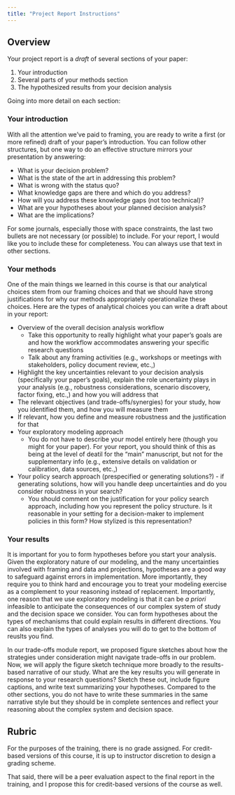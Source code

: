 ```yaml
---
title: "Project Report Instructions"
---
```


## Overview
Your project report is a *draft* of several sections of your paper:

1. Your introduction
2. Several parts of your methods section
3. The hypothesized results from your decision analysis

Going into more detail on each section:

### Your introduction
With all the attention we've paid to framing, you are ready to write a first (or more refined) draft of your paper's introduction. You can follow other structures, but one way to do an effective structure mirrors your presentation by answering:

* What is your decision problem?
* What is the state of the art in addressing this problem?
* What is wrong with the status quo?
* What knowledge gaps are there and which do you address?
* How will you address these knowledge gaps (not too technical)?
* What are your hypotheses about your planned decision analysis?
* What are the implications?

For some journals, especially those with space constraints, the last two bullets are not necessary (or possible) to include. For your report, I would like you to include these for completeness. You can always use that text in other sections. 

### Your methods
One of the main things we learned in this course is that our analytical choices stem from our framing choices and that we should have strong justifications for why our methods appropriately operationalize these choices. Here are the types of analytical choices you can write a draft about in your report: 

- Overview of the overall decision analysis workflow
    - Take this opportunity to really highlight what your paper's goals are and how the workflow accommodates answering your specific research questions
    - Talk about any framing activities (e.g., workshops or meetings with stakeholders, policy document review, etc.,)
- Highlight the key uncertainties relevant to your decision analysis (specifically your paper's goals), explain the role uncertainty plays in your analysis (e.g., robustness considerations, scenario discovery, factor fixing, etc.,) and how you will address that
- The relevant objectives (and trade-offs/synergies) for your study, how you identified them, and how you will measure them
- If relevant, how you define and measure robustness and the justification for that
- Your exploratory modeling approach 
    - You do not have to describe your model entirely here (though you might for your paper). For your report, you should think of this as being at the level of deatil for the "main" manuscript, but not for the supplementary info (e.g., extensive details on validation or calibration, data sources, etc.,)
- Your policy search approach (prespecified or generating solutions?) - if generating solutions, how will you handle deep uncertainties and do you consider robustness in your search?
    - You should comment on the justification for your policy search approach, including how you represent the policy structure. Is it reasonable in your setting for a decision-maker to implement policies in this form? How stylized is this representation? 

### Your results
It is important for you to form hypotheses before you start your analysis. Given the exploratory nature of our modeling, and the many uncertainties involved with framing and data and projections, hypotheses are a good way to safeguard against errors in implementation. More importantly, they require you to think hard and encourage you to treat your modeling exercise as a complement to your reasoning instead of replacement. Importantly, one reason that we use exploratory modeling is that it can be *a priori* infeasible to anticipate the consequences of our complex system of study and the decision space we consider. You can form hypotheses about the types of mechanisms that could explain results in different directions. You can also explain the types of analyses you will do to get to the bottom of reuslts you find.  

In our trade-offs module report, we proposed figure sketches about how the strategies under consideration might navigate trade-offs in our problem. Now, we will apply the figure sketch technique more broadly to the results-based narrative of our study. What are the key results you will generate in response to your research questions? Sketch these out, include figure captions, and write text summarizing your hypotheses. Compared to the other sections, you do not have to write these summaries in the same narrative style but they should be in complete sentences and reflect your reasoning about the complex system and decision space.  

## Rubric
For the purposes of the training, there is no grade assigned. For credit-based versions of this course, it is up to instructor discretion to design a grading scheme. 

That said, there will be a peer evaluation aspect to the final report in the training, and I propose this for credit-based versions of the course as well. 